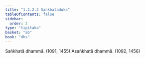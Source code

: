 ```yaml
---
title: "1.2.2.2 Saṅkhataduka"
tableOfContents: false
sidebar:
  order: 2
type: "tipitaka"
basket: "ab"
book: "dhs"
---
```



<DynamicBreadcrumb />

<Division number="30" book="dhs">

<Paragraph number="84" book="dhs">
Saṅkhatā dhammā. (<Emphasis>1091, 1455</Emphasis>)
</Paragraph>

<Paragraph number="85" book="dhs">
Asaṅkhatā dhammā. (<Emphasis>1092, 1456</Emphasis>)
</Paragraph>
</Division>